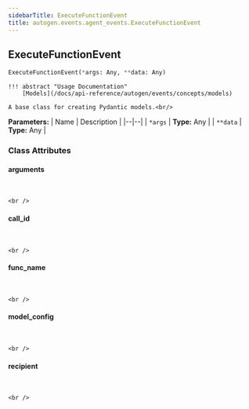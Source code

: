 ```yaml
---
sidebarTitle: ExecuteFunctionEvent
title: autogen.events.agent_events.ExecuteFunctionEvent
---
```

<h2 id="autogen.events.agent_events.ExecuteFunctionEvent" class="doc doc-heading">
    <code class="doc-symbol doc-symbol-heading doc-symbol-class"></code>
    <span class="doc doc-object-name doc-class-name">ExecuteFunctionEvent</span>
</h2>

```python
ExecuteFunctionEvent(*args: Any, **data: Any)
```

    !!! abstract "Usage Documentation"
        [Models](/docs/api-reference/autogen/events/concepts/models)
    
    A base class for creating Pydantic models.<br/>

<b>Parameters:</b>
| Name | Description |
|--|--|
| `*args` | **Type:** Any |
| `**data` | **Type:** Any |

### Class Attributes

<code class="doc-symbol doc-symbol-heading doc-symbol-attribute"></code>
#### arguments
<br />

    <br />

<code class="doc-symbol doc-symbol-heading doc-symbol-attribute"></code>
#### call_id
<br />

    <br />

<code class="doc-symbol doc-symbol-heading doc-symbol-attribute"></code>
#### func_name
<br />

    <br />

<code class="doc-symbol doc-symbol-heading doc-symbol-attribute"></code>
#### model_config
<br />

    <br />

<code class="doc-symbol doc-symbol-heading doc-symbol-attribute"></code>
#### recipient
<br />

    <br />